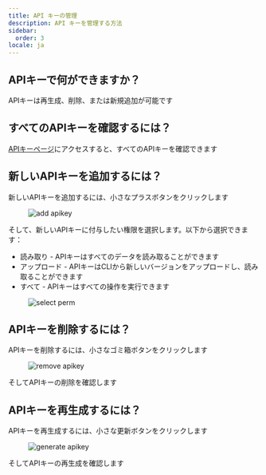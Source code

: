 ```yaml
---
title: API キーの管理
description: API キーを管理する方法
sidebar:
  order: 3
locale: ja
---
```


## APIキーで何ができますか？

APIキーは再生成、削除、または新規追加が可能です

## すべてのAPIキーを確認するには？

[APIキーページ](https://web.capgo.app/dashboard/apikeys/)にアクセスすると、すべてのAPIキーを確認できます

## 新しいAPIキーを追加するには？

新しいAPIキーを追加するには、小さなプラスボタンをクリックします

<figure><img src="/apikeys-add.webp" alt="add apikey" /><figcaption></figcaption></figure>

そして、新しいAPIキーに付与したい権限を選択します。以下から選択できます：

 - 読み取り - APIキーはすべてのデータを読み取ることができます
 - アップロード - APIキーはCLIから新しいバージョンをアップロードし、読み取ることができます
 - すべて - APIキーはすべての操作を実行できます

<figure><img src="/apikeys-select-perm.webp" alt="select perm" /><figcaption></figcaption></figure>

## APIキーを削除するには？

APIキーを削除するには、小さなゴミ箱ボタンをクリックします

<figure><img src="/apikeys-remove.webp" alt="remove apikey" /><figcaption></figcaption></figure>

そしてAPIキーの削除を確認します

## APIキーを再生成するには？

APIキーを再生成するには、小さな更新ボタンをクリックします

<figure><img src="/apikeys-regenerate.webp" alt="generate apikey" /><figcaption></figcaption></figure>

そしてAPIキーの再生成を確認します